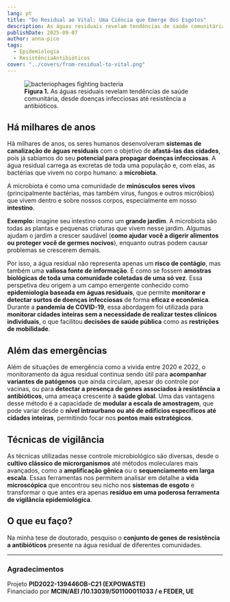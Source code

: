 ```yaml
---
lang: pt
title: "Do Residual ao Vital: Uma Ciência que Emerge dos Esgotos"
description: As águas residuais revelam tendências de saúde comunitária, desde doenças infecciosas até resistência a antibióticos.
publishDate: 2025-09-07
author: anna-pico
tags:
  - Epidemiologia
  - ResistênciaAntibióticos
cover: "../covers/from-residual-to-vital.png"
---
```



<figure>
  <Image src={figure_1} alt="bacteriophages fighting bacteria" />
  <figcaption>
    <strong>Figura 1.</strong>
    As águas residuais revelam tendências de saúde comunitária, desde doenças infecciosas
    até resistência a antibióticos.
  </figcaption>
</figure>

## Há milhares de anos

Há milhares de anos, os seres humanos desenvolveram **sistemas de canalização de águas residuais** com o objetivo de **afastá-las das cidades**, pois já sabíamos do seu **potencial para propagar doenças infecciosas**. A água residual carrega as excretas de toda uma população e, com elas, as bactérias que vivem no corpo humano: a **microbiota**.

A microbiota é como uma comunidade de **minúsculos seres vivos** (principalmente bactérias, mas também vírus, fungos e outros micróbios) que vivem dentro e sobre nossos corpos, especialmente em nosso **intestino**.

**Exemplo:** imagine seu intestino como um **grande jardim**. A microbiota são todas as plantas e pequenas criaturas que vivem nesse jardim. Algumas ajudam o jardim a crescer saudável (**como ajudar você a digerir alimentos ou proteger você de germes nocivos**), enquanto outras podem causar problemas se crescerem demais.

Por isso, a água residual não representa apenas um **risco de contágio**, mas também uma **valiosa fonte de informação**. É como se fossem **amostras biológicas de toda uma comunidade coletadas de uma só vez**. Essa perspetiva deu origem a um campo emergente conhecido como **epidemiologia baseada em águas residuais**, que permite **monitorar e detectar surtos de doenças infecciosas** de forma **eficaz e econômica**. Durante a **pandemia de COVID-19**, essa abordagem foi utilizada para **monitorar cidades inteiras sem a necessidade de realizar testes clínicos individuais**, o que facilitou **decisões de saúde pública** como as **restrições de mobilidade**.

## Além das emergências

Além de situações de emergência como a vivida entre 2020 e 2022, o monitoramento da água residual continua sendo útil para **acompanhar variantes de patógenos** que ainda circulam, apesar do controle por vacinas, ou para **detectar a presença de genes associados à resistência a antibióticos**, uma ameaça crescente à **saúde global**. Uma das vantagens desse método é a capacidade de **modular a escala de amostragem**, que pode variar desde o **nível intraurbano ou até de edifícios específicos até cidades inteiras**, permitindo focar nos **pontos mais estratégicos**.

## Técnicas de vigilância

As técnicas utilizadas nesse controle microbiológico são diversas, desde o **cultivo clássico de microrganismos** até métodos moleculares mais avançados, como a **amplificação gênica** ou o **sequenciamento em larga escala**. Essas ferramentas nos permitem analisar em detalhe a **vida microscópica** que encontrou seu nicho nos **sistemas de esgoto** e transformar o que antes era apenas **resíduo em uma poderosa ferramenta de vigilância epidemiológica**.

## O que eu faço?

Na minha tese de doutorado, pesquiso o **conjunto de genes de resistência a antibióticos** presente na água residual de diferentes comunidades.

---

### Agradecimentos

Projeto **PID2022-139446OB-C21 (EXPOWASTE)**  
Financiado por **MCIN/AEI /10.13039/501100011033 / e FEDER, UE**
